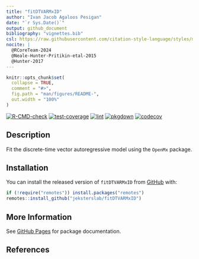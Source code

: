 ```yaml
---
title: "fitDTVARMxID"
author: "Ivan Jacob Agaloos Pesigan"
date: "`r Sys.Date()`"
output: github_document
bibliography: "vignettes.bib"
csl: https://raw.githubusercontent.com/citation-style-language/styles/master/apa.csl
nocite: |
  @RCoreTeam-2024
  @Neale-Hunter-Pritikin-etal-2015
  @Hunter-2017
---
```


<!-- README.md is generated from .setup/readme/README.Rmd. Please edit that file -->

```r
knitr::opts_chunk$set(
  collapse = TRUE,
  comment = "#>",
  fig.path = "man/figures/README-",
  out.width = "100%"
)
```

<!-- badges: start -->
[![R-CMD-check](https://github.com/jeksterslab/fitDTVARMxID/workflows/R-CMD-check/badge.svg)](https://github.com/jeksterslab/fitDTVARMxID/actions)
[![test-coverage](https://github.com/jeksterslab/fitDTVARMxID/actions/workflows/test-coverage.yml/badge.svg)](https://github.com/jeksterslab/fitDTVARMxID/actions/workflows/test-coverage.yml)
[![lint](https://github.com/jeksterslab/fitDTVARMxID/actions/workflows/lint.yml/badge.svg)](https://github.com/jeksterslab/fitDTVARMxID/actions/workflows/lint.yml)
[![pkgdown](https://github.com/jeksterslab/fitDTVARMxID/actions/workflows/pkgdown-gh-pages.yml/badge.svg)](https://github.com/jeksterslab/fitDTVARMxID/actions/workflows/pkgdown-gh-pages.yml)
[![codecov](https://codecov.io/gh/jeksterslab/fitDTVARMxID/branch/main/graph/badge.svg)](https://codecov.io/gh/jeksterslab/fitDTVARMxID)
<!-- badges: end -->

## Description

Fit the discrete-time vector autoregressive model using the `OpenMx` package.

## Installation

You can install the released version of
`fitDTVARMxID`
from
[GitHub](https://github.com/jeksterslab/fitDTVARMxID) with:

```r
if (!require("remotes")) install.packages("remotes")
remotes::install_github("jeksterslab/fitDTVARMxID")
```

## More Information

See
[GitHub Pages](https://jeksterslab.github.io/fitDTVARMxID)
for package documentation.

## References
